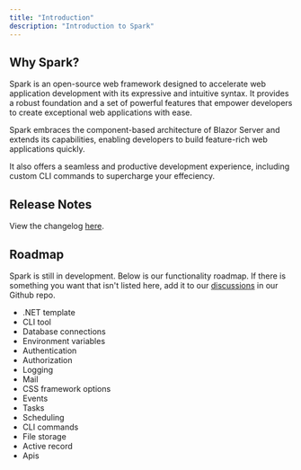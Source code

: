 ```yaml
---
title: "Introduction"
description: "Introduction to Spark"
---
```


## Why Spark?
Spark is an open-source web framework designed to accelerate web application development with its expressive and intuitive syntax. It provides a robust foundation and a set of powerful features that empower developers to create exceptional web applications with ease.

Spark embraces the component-based architecture of Blazor Server and extends its capabilities, enabling developers to build feature-rich web applications quickly. 

It also offers a seamless and productive development experience, including custom CLI commands to supercharge your effeciency.


## Release Notes
View the changelog [here](https://weston-walker.notion.site/Blazor-Spark-Changelog-635ca6f175f14a499f074c859e65cc2d).

## Roadmap
Spark is still in development. Below is our functionality roadmap. If there is something you want that isn't listed here, add it to our [discussions](https://github.com/blazor-spark/blazor-spark/discussions) in our Github repo.
- .NET template <ProgressBadge progress="completed" />
- CLI tool <ProgressBadge progress="completed" />
- Database connections <ProgressBadge progress="completed" />
- Environment variables <ProgressBadge progress="completed" />
- Authentication <ProgressBadge progress="completed" />
- Authorization <ProgressBadge progress="completed" />
- Logging <ProgressBadge progress="completed" />
- Mail <ProgressBadge progress="completed" />
- CSS framework options <ProgressBadge progress="completed" />
- Events <ProgressBadge progress="completed" />
- Tasks <ProgressBadge progress="completed" />
- Scheduling <ProgressBadge progress="completed" />
- CLI commands <ProgressBadge progress="completed" />
- File storage <ProgressBadge progress="not-started" />
- Active record <ProgressBadge progress="not-started" />
- Apis <ProgressBadge progress="not-started" />